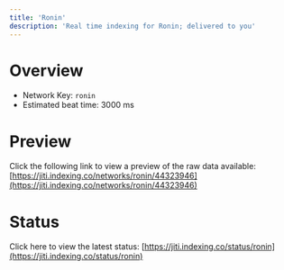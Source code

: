 ```yaml
---
title: 'Ronin'
description: 'Real time indexing for Ronin; delivered to you'
---
```


# Overview
- Network Key: `ronin`
- Estimated beat time: 3000 ms

# Preview
Click the following link to view a preview of the raw data available: [https://jiti.indexing.co/networks/ronin/44323946](https://jiti.indexing.co/networks/ronin/44323946)

# Status
Click here to view the latest status: [https://jiti.indexing.co/status/ronin](https://jiti.indexing.co/status/ronin)
